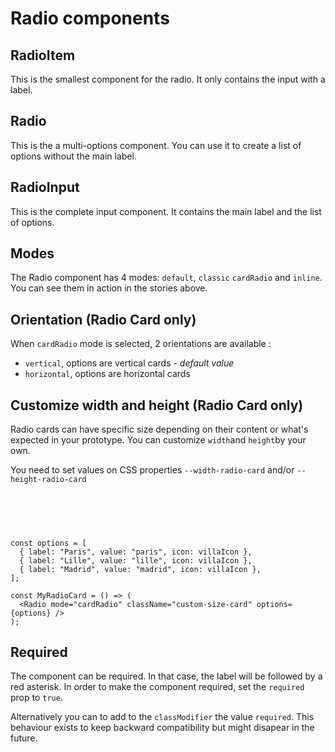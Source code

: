 
<Meta of={RadioItemStories} />

# Radio components

## RadioItem

This is the smallest component for the radio. It only contains the input with a label.

<Canvas of={RadioItemStories.RadioItemStory} />
<Controls of={RadioItemStories.RadioItemStory} />

## Radio

This is the a multi-options component. You can use it to create a list of options without the main label.

<Canvas of={RadioStories.RadioStory} />
<Controls of={RadioStories.RadioStory} />

## RadioInput

This is the complete input component. It contains the main label and the list of options.

<Canvas of={RadioInput.RadioInputStory} />
<Controls of={RadioInput.RadioInputStory} />

## Modes

The Radio component has 4 modes: `default`, `classic` `cardRadio` and `inline`.
You can see them in action in the stories above.

## Orientation (Radio Card only)

When `cardRadio` mode is selected, 2 orientations are available :

- `vertical`, options are vertical cards - _default value_
- `horizontal`, options are horizontal cards

## Customize width and height (Radio Card only)

Radio cards can have specific size depending on their content or what's expected in your prototype. You can customize `width`and `height`by your own.

You need to set values on CSS properties `--width-radio-card` and/or `--height-radio-card`

```css
.custom-size-card {
  --width-radio-card: 15rem;
  --height-radio-card: 95px;
}
```

```tsx
const options = [
  { label: "Paris", value: "paris", icon: villaIcon },
  { label: "Lille", value: "lille", icon: villaIcon },
  { label: "Madrid", value: "madrid", icon: villaIcon },
];

const MyRadioCard = () => (
  <Radio mode="cardRadio" className="custom-size-card" options={options} />
);
```

## Required

The component can be required. In that case, the label will be followed by a red asterisk. In order to make the component required, set the `required` prop to `true`.

Alternatively you can to add to the `classModifier` the value `required`. This behaviour exists to keep backward compatibility but might disapear in the future.
